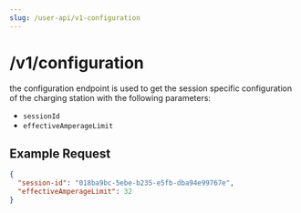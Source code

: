 ```yaml
---
slug: /user-api/v1-configuration
---
```


# /v1/configuration

the configuration endpoint is used to get the session specific configuration of the charging station with the following parameters:

- `sessionId`
- `effectiveAmperageLimit`

## Example Request

```json title="/api/v1/transaction"
{
  "session-id": "018ba9bc-5ebe-b235-e5fb-dba94e99767e",
  "effectiveAmperageLimit": 32
}
```
